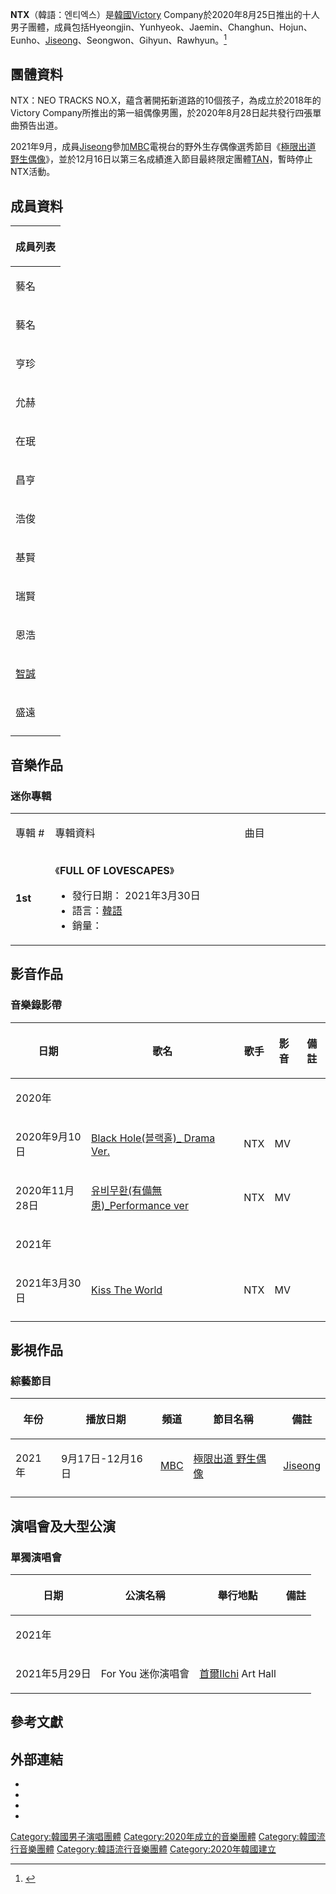 {{Refimprove|time=2022-02-05T04:05:13+00:00}}
{{藝人
| 類型 = 組合
| 圖片 =
| 圖片尺寸=
| 外文名 = 엔티엑스
| 國籍 = {{KOR}}
| 職業 = [[歌手|歌手]]、[[舞者|舞者]]
| 語言 = [[韓語|韓語]]
| 音樂類型 = [[韓國流行音樂|K-pop]]
| 出道日期 = {{KOR}} {{start date and age|2021|03|30}}
| 出道作品 = 《KISS THE WORLD》
| 代表作品 = 
| 活躍年代 = 2020年至今
| 唱片公司 = [[Kakao娛樂|Kakao娛樂]]
| 經紀公司 = Victory Company 
| 網站 = {{URL|http://www.victorycompany.co.kr/}}
| 現任成員 = Hyeongjin、Yunhyeok、Jaemin、Changhun、Hojun、Eunho、 [[金智誠|Jiseong]]、Seongwon、Gihyun、Rawhyun
}}
{{Korean
| hangul = 엔티엑스
| rr = entiekseu
| mr = ent'ieksŭ
}}

'''NTX'''（韓語：엔티엑스）是[[韓國|韓國]]Victory Company於2020年8月25日推出的十人男子團體，成員包括Hyeongjin、Yunhyeok、Jaemin、Changhun、Hojun、Eunho、[[金智誠|Jiseong]]、Seongwon、Gihyun、Rawhyun。<ref>{{Cite news|url=https://www.hallyuidol.com/group/eoFw5mVQLHGtOwvrpOsW|title=NTX is a 10-member South Korean kpop boy group under the label Victory Company. The group released their pre-debut album The Opening: Public and single Blackhole (블랙홀) on August 28, 2020.|accessdate=2021-02-03|archive-date=2021-04-22|archive-url=https://web.archive.org/web/20210422192047/https://www.hallyuidol.com/group/eoFw5mVQLHGtOwvrpOsW}}</ref>

== 團體資料 ==
NTX：NEO TRACKS NO.X，蘊含著開拓新道路的10個孩子，為成立於2018年的Victory Company所推出的第一組偶像男團，於2020年8月28日起共發行四張單曲預告出道。

2021年9月，成員[[金智誠|Jiseong]]參加[[文化廣播公司|MBC]]電視台的野外生存偶像選秀節目《[[極限出道_野生偶像|極限出道 野生偶像]]》，並於12月16日以第三名成績進入節目最終限定團體[[TAN_(韓國組合)|TAN]]，暫時停止NTX活動。

== 成員資料 ==
{| class=wikitable style="text-align:center" 
! colspan="10"  |成員列表
|- 
! colspan=3 |藝名
! colspan=3 |本名
! rowspan=2 |出生日期<br>出生地
! rowspan=2 |隊內擔當
|-
! 藝名
! 韓文
! 英文
! 中文
! 韓文
! 羅馬拼音
|-
|  亨珍 || 형진 || Hyeongjin
|  白亨珍 || 백형진||Baek Hyeong-jin  
|{{birth date and age|2001|2|25}}<br>{{KOR}}
| 隊長、主唱
|-
| 允赫 || 윤혁 || Yunhyeok
| 張允赫 || 장윤혁||Jang Yun-hyeok   
|{{birth date and age|2001|8|9}}<br>{{KOR}}[[釜山廣域市|釜山廣域市]]
|  隊長、領唱、領舞
|-
| 在珉 || 재민 || Jaemin
| 洪在珉 || 홍재민||Hong Jae-min   
|{{birth date and age|2002|3|7}}<br>{{KOR}}
| 主領舞、副唱
|-
| 昌亨 || 창훈 || Changhun
| 吉昌亨 || 지창훈||Ji Chang-hun   
|{{birth date and age|2002|5|4}}<br>{{KOR}}
| 副唱、RAP
|-
| 浩俊 || 호준 || Hojun
| 孫浩俊 || 손호준||Son Ho-jun    
|{{birth date and age|2002|5|22}}<br>{{KOR}}[[慶尚南道|慶尚南道]][[密陽市|密陽市]]
| 領唱
|-
| 基賢 || 기현 || Gihyun
| 安基賢 || 안기현||An Gi-hyun   
|{{birth date and age|2002|11|9}}<br>{{KOR}}
| 副唱、RAP
|-
| 瑞賢 || 로현 || Rawhyun
| 金瑞賢 || 김서현||Kim Seo-hyun   
|{{birth date and age|2003|3|6}}<br>{{KOR}}
| 領RAP、副唱、製作人
|-
| 恩浩 || 은호 || Eunho
| 趙恩浩 || 조은호||Cho Eun-ho   
|{{birth date and age|2003|12|5}}<br>{{KOR}}[[釜山廣域市|釜山廣域市]]
| 副唱
|-
| [[金智誠|智誠]] || 지성 || Jiseong
|金智誠 || 김지성||Kim Ji-seong   
|{{birth date and age|2004|8|23}}<br>{{KOR}}[[首爾特別市|首爾]][[松坡區|松坡區]]
| 主RAP、製作人
|-
| 盛遠 || 승원 || Seongwon
|宋盛遠 || 송승원||Song Seong-won  
|{{birth date and age|2004|11|5}}<br>{{KOR}}
| 副唱、RAP、忙內
|-
|}

== 音樂作品 ==
=== 迷你專輯 ===
{|class="wikitable" style="text-align:center;"
|- style="background:#FF79BC" style="font-weight:bold;" 
|width="75px"| 專輯 #
|width="500px"| 專輯資料
|width="250px"| 曲目
|- bgcolor="#f2f2f2"
| '''1st'''
|align="left"|《'''FULL OF LOVESCAPES'''》
* 發行日期： 2021年3月30日
* 語言：[[韓語|韓語]]
* 銷量：
|align="left" style="font-size: 85%;"|
{{hidden|曲目|
# '''BLACK HOLE'''
#  HI STAR
# '''KISS THE WORLD'''
# CHOCO ICE CREAM
# MAGIC SHOES
# SURVIVE
# '''UBIMUHWHAN [有備無患]'''
# CHOCO ICE CREAM (Instrumental)
# KISS THE WORLD (Instrumental)
}}
|}

==影音作品==
=== 音樂錄影帶 ===
{| class="wikitable" 
!日期!!歌名!!歌手!!影音!!備註
|-
!colspan="5"|2020年
|-
| 2020年9月10日
| [https://m.youtube.com/watch?v=9bjJ-nSBwkk Black Hole(블랙홀)_ Drama Ver. ]
| NTX
|MV
|
|-
| 2020年11月28日
| [https://m.youtube.com/watch?v=xg-02sL9OxY 유비무환(有備無患)_Performance ver]
| NTX
|MV
|
|-
!colspan="5"|2021年
|-
| 2021年3月30日
| [https://m.youtube.com/watch?v=M90DkYCloP0 Kiss The World]
| NTX
|MV
|
|-
|}

== 影視作品 ==
===綜藝節目===
{| class="wikitable"
!年份!!播放日期!!頻道!!節目名稱!!備註
|-
|2021年||9月17日-12月16日||[[文化廣播公司|MBC]]||[[極限出道_野生偶像|極限出道 野生偶像]]||[[金智誠|Jiseong]]
|-
|}
== 演唱會及大型公演 ==
=== 單獨演唱會 ===
{| class=wikitable style=text-align:center width=50%
|-
!日期!!公演名稱!!舉行地點!!備註
|-
! colspan="4" |  2021年
|-
|2021年5月29日
|For You 迷你演唱會
|{{KOR}}[[首爾特別市|首爾]]Ilchi Art Hall
|
|}

==參考文獻==
{{reflist}}
==外部連結==
* {{Official|https://cafe.daum.net/NTX-VICTORY|NTX的Daum Cafe}}
* {{youtube|custom=victorycompany|NTX}}
* {{twitter|@NTX_OFFICIAL_}}
* {{instagram|ntx_official_}}

{{Portal bar|大韩民国|音乐|韩国流行音乐}}
[[Category:韓國男子演唱團體|Category:韓國男子演唱團體]]
[[Category:2020年成立的音樂團體|Category:2020年成立的音樂團體]]
[[Category:韓國流行音樂團體|Category:韓國流行音樂團體]]
[[Category:韓語流行音樂團體|Category:韓語流行音樂團體]]
[[Category:2020年韓國建立|Category:2020年韓國建立]]